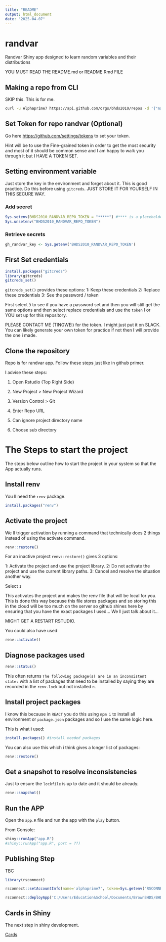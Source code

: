 ---
title: "README"
output: html_document
date: "2025-04-07"
---

# randvar
Randvar Shiny app designed to learn random variables and their distributions

YOU MUST READ THE README.md or README.Rmd FILE

## Making a repo from CLI

SKIP this. This is for me.

```bash
curl -u Alphaprime7 https://api.github.com/orgs/bhds2010/repos -d '{"name":"NAME_OF_REPO", "description":"SOME_DESCRIPTION", "private": true, "has_issues": true, "has_projects": true, "has_wiki":false }'
```

## Set Token for repo randvar (Optional)

Go here [https://github.com/settings/tokens](https://github.com/settings/tokens) to set your token. 

Hint will be to use the Fine-grained token in order to get the most security and most of it should be common sense and I am happy to walk you through it but I HAVE A TOKEN SET.

## Setting environment variable

Just store the key in the environment and forget about it. This is good practice. Do this before using `gitcreds`. JUST STORE IT FOR YOURSELF IN THIS SECURE WAY.

### Add secret

```{r}
Sys.setenv(BHDS2010_RANDVAR_REPO_TOKEN = "*****") #**** is a placeholder
Sys.unsetenv("BHDS2010_RANDVAR_REPO_TOKEN")
```


### Retrieve secrets

```{r}
gh_randvar_key <- Sys.getenv('BHDS2010_RANDVAR_REPO_TOKEN')
```

## First Set credentials

```{r}
install.packages("gitcreds")
library(gitcreds)
gitcreds_set()
```

`gitcreds_set()` provides these options:
1: Keep these credentials
2: Replace these credentials
3: See the password / token

First select `3` to see if you have a password set and then you will still get the same options and then select replace credentials and use the `token` I or YOU set up for this repository. 

PLEASE CONTACT ME (TINGWEI) for the token. I might just put it on SLACK. You can likely generate your own token for practice if not then I will provide the one i made.

## Clone the repository

Repo is for randvar app. Follow these steps just like in github primer.

I advise these steps:

1. Open Rstudio (Top Right Side)

2. New Project > New Project Wizard

3. Version Control > Git

4. Enter Repo URL

5. Can ignore project directory name

6. Choose sub directory

# The Steps to start the project

The steps below outline how to start the project in your system so that the App actually runs.

## Install renv

You ll need the `renv` package.

```{r}
install.packages("renv")
```

## Activate the project

We ll trigger activation by running a command that technically does 2 things instead of using the activate command.

```{r}
renv::restore()
```


For an inactive project `renv::restore()` gives 3 options:

1: Activate the project and use the project library.
2: Do not activate the project and use the current library paths.
3: Cancel and resolve the situation another way.

Select `1`

This activates the project and makes the renv file that will be local for you. This is done this way because this file stores packages and so storing this in the cloud will be too much on the server so github shines here by ensuring that you have the exact packages I used... We ll just talk about it...

MIGHT GET A RESTART RSTUDIO.

You could also have used 

```{r}
renv::activate()
```

## Diagnose packages used

```{r}
renv::status()
```

This often returns `The following package(s) are in an inconsistent state:` with a list of packages that need to be installed by saying they are recorded in the `renv.lock` but not installed `n`.

## Install project packages

I know this because in `REACT` you do this using `npm i` to install all environment or `package.json` packages and so I use the same logic here. 

This is what i used:

```{r}
install.packages() #install needed packages
```


You can also use this which i think gives a longer list of packages:

```{r}
renv::restore()
```

## Get a snapshot to resolve inconsistencies

Just to ensure the `lockfile` is up to date and it should be already.

```{r}
renv::snapshot()
```

## Run the APP

Open the `app.R` file and run the app with the `play` button.

From Console:

```{r}
shiny::runApp("app.R")
#shiny::runApp("app.R", port = ??)
```


## Publishing Step

TBC 

```{r}
library(rsconnect)
```
```{r}
rsconnect::setAccountInfo(name='alphaprime7', token=Sys.getenv("RSCONNECT_TOKEN"), secret='HNF6m4BTSny+677FoO1SR72CEQSw2+DgxYQIK3Yz')
```

```{r}
rsconnect::deployApp('C:/Users/Education&School/Documents/BrownBHDS/BHDS2010-Statistical Programming/week11_04022025/randvar')
```
## Cards in Shiny

The next step in shiny development.

[Cards](https://rstudio.github.io/bslib/articles/cards/)
